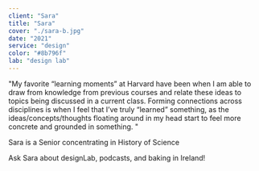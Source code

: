 ```yaml
---
client: "Sara"
title: "Sara"
cover: "./sara-b.jpg"
date: "2021"
service: "design"
color: "#8b796f"
lab: "design lab"
---
```


"My favorite “learning moments” at Harvard have been when I am able to draw from knowledge from previous courses and relate these ideas to topics being discussed in a current class. Forming connections across disciplines is when I feel that I’ve truly “learned” something, as the ideas/concepts/thoughts floating around in my head start to feel more concrete and grounded in something.
"

Sara is a Senior concentrating in History of Science

Ask Sara about designLab, podcasts, and baking in Ireland!

